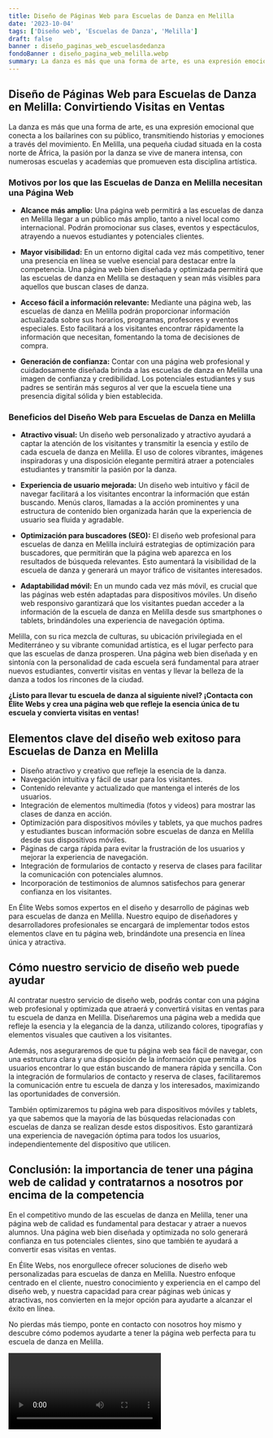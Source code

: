 ```yaml
---
title: Diseño de Páginas Web para Escuelas de Danza en Melilla
date: '2023-10-04'
tags: ['Diseño web', 'Escuelas de Danza', 'Melilla']
draft: false
banner : diseño_paginas_web_escuelasdedanza
fondoBanner : diseño_pagina_web_melilla.webp
summary: La danza es más que una forma de arte, es una expresión emocional que conecta a los bailarines con su público, transmitiendo historias y emociones a través del movimiento. En Melilla, una pequeña ciudad situada en la costa norte de África, la pasión por la danza se vive de manera intensa, con numerosas escuelas y academias que promueven esta disciplina artística.
---
```


## **Diseño de Páginas Web para Escuelas de Danza en Melilla: Convirtiendo Visitas en Ventas**

La danza es más que una forma de arte, es una expresión emocional que conecta a los bailarines con su público, transmitiendo historias y emociones a través del movimiento. En Melilla, una pequeña ciudad situada en la costa norte de África, la pasión por la danza se vive de manera intensa, con numerosas escuelas y academias que promueven esta disciplina artística.

### **Motivos por los que las Escuelas de Danza en Melilla necesitan una Página Web**

- **Alcance más amplio:** Una página web permitirá a las escuelas de danza en Melilla llegar a un público más amplio, tanto a nivel local como internacional. Podrán promocionar sus clases, eventos y espectáculos, atrayendo a nuevos estudiantes y potenciales clientes.

- **Mayor visibilidad:** En un entorno digital cada vez más competitivo, tener una presencia en línea se vuelve esencial para destacar entre la competencia. Una página web bien diseñada y optimizada permitirá que las escuelas de danza en Melilla se destaquen y sean más visibles para aquellos que buscan clases de danza.

- **Acceso fácil a información relevante:** Mediante una página web, las escuelas de danza en Melilla podrán proporcionar información actualizada sobre sus horarios, programas, profesores y eventos especiales. Esto facilitará a los visitantes encontrar rápidamente la información que necesitan, fomentando la toma de decisiones de compra.

- **Generación de confianza:** Contar con una página web profesional y cuidadosamente diseñada brinda a las escuelas de danza en Melilla una imagen de confianza y credibilidad. Los potenciales estudiantes y sus padres se sentirán más seguros al ver que la escuela tiene una presencia digital sólida y bien establecida.

### **Beneficios del Diseño Web para Escuelas de Danza en Melilla**

- **Atractivo visual:** Un diseño web personalizado y atractivo ayudará a captar la atención de los visitantes y transmitir la esencia y estilo de cada escuela de danza en Melilla. El uso de colores vibrantes, imágenes inspiradoras y una disposición elegante permitirá atraer a potenciales estudiantes y transmitir la pasión por la danza.

- **Experiencia de usuario mejorada:** Un diseño web intuitivo y fácil de navegar facilitará a los visitantes encontrar la información que están buscando. Menús claros, llamadas a la acción prominentes y una estructura de contenido bien organizada harán que la experiencia de usuario sea fluida y agradable.

- **Optimización para buscadores (SEO):** El diseño web profesional para escuelas de danza en Melilla incluirá estrategias de optimización para buscadores, que permitirán que la página web aparezca en los resultados de búsqueda relevantes. Esto aumentará la visibilidad de la escuela de danza y generará un mayor tráfico de visitantes interesados.

- **Adaptabilidad móvil:** En un mundo cada vez más móvil, es crucial que las páginas web estén adaptadas para dispositivos móviles. Un diseño web responsivo garantizará que los visitantes puedan acceder a la información de la escuela de danza en Melilla desde sus smartphones o tablets, brindándoles una experiencia de navegación óptima.

Melilla, con su rica mezcla de culturas, su ubicación privilegiada en el Mediterráneo y su vibrante comunidad artística, es el lugar perfecto para que las escuelas de danza prosperen. Una página web bien diseñada y en sintonía con la personalidad de cada escuela será fundamental para atraer nuevos estudiantes, convertir visitas en ventas y llevar la belleza de la danza a todos los rincones de la ciudad.

**¿Listo para llevar tu escuela de danza al siguiente nivel? ¡Contacta con Élite Webs y crea una página web que refleje la esencia única de tu escuela y convierta visitas en ventas!**

<GifSeo />

<Cta />

## Elementos clave del diseño web exitoso para Escuelas de Danza en Melilla

- Diseño atractivo y creativo que refleje la esencia de la danza.
- Navegación intuitiva y fácil de usar para los visitantes.
- Contenido relevante y actualizado que mantenga el interés de los usuarios.
- Integración de elementos multimedia (fotos y videos) para mostrar las clases de danza en acción.
- Optimización para dispositivos móviles y tablets, ya que muchos padres y estudiantes buscan información sobre escuelas de danza en Melilla desde sus dispositivos móviles.
- Páginas de carga rápida para evitar la frustración de los usuarios y mejorar la experiencia de navegación.
- Integración de formularios de contacto y reserva de clases para facilitar la comunicación con potenciales alumnos.
- Incorporación de testimonios de alumnos satisfechos para generar confianza en los visitantes.

En Élite Webs somos expertos en el diseño y desarrollo de páginas web para escuelas de danza en Melilla. Nuestro equipo de diseñadores y desarrolladores profesionales se encargará de implementar todos estos elementos clave en tu página web, brindándote una presencia en línea única y atractiva.

## Cómo nuestro servicio de diseño web puede ayudar

Al contratar nuestro servicio de diseño web, podrás contar con una página web profesional y optimizada que atraerá y convertirá visitas en ventas para tu escuela de danza en Melilla. Diseñaremos una página web a medida que refleje la esencia y la elegancia de la danza, utilizando colores, tipografías y elementos visuales que cautiven a los visitantes.

Además, nos aseguraremos de que tu página web sea fácil de navegar, con una estructura clara y una disposición de la información que permita a los usuarios encontrar lo que están buscando de manera rápida y sencilla. Con la integración de formularios de contacto y reserva de clases, facilitaremos la comunicación entre tu escuela de danza y los interesados, maximizando las oportunidades de conversión.

También optimizaremos tu página web para dispositivos móviles y tablets, ya que sabemos que la mayoría de las búsquedas relacionadas con escuelas de danza se realizan desde estos dispositivos. Esto garantizará una experiencia de navegación óptima para todos los usuarios, independientemente del dispositivo que utilicen.

## Conclusión: la importancia de tener una página web de calidad y contratarnos a nosotros por encima de la competencia

En el competitivo mundo de las escuelas de danza en Melilla, tener una página web de calidad es fundamental para destacar y atraer a nuevos alumnos. Una página web bien diseñada y optimizada no solo generará confianza en tus potenciales clientes, sino que también te ayudará a convertir esas visitas en ventas.

En Élite Webs, nos enorgullece ofrecer soluciones de diseño web personalizadas para escuelas de danza en Melilla. Nuestro enfoque centrado en el cliente, nuestro conocimiento y experiencia en el campo del diseño web, y nuestra capacidad para crear páginas web únicas y atractivas, nos convierten en la mejor opción para ayudarte a alcanzar el éxito en línea.

No pierdas más tiempo, ponte en contacto con nosotros hoy mismo y descubre cómo podemos ayudarte a tener la página web perfecta para tu escuela de danza en Melilla.

<Video />

<CtaBot job='Escuelas de Danza' city='Melilla'/>

<Gmaps query='Melilla+españa+maps' />